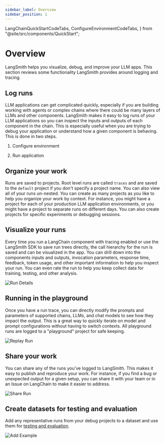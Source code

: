 ```yaml
---
sidebar_label: Overview
sidebar_position: 1
---
```


  LangChainQuickStartCodeTabs,
  ConfigureEnvironmentCodeTabs,
} from "@site/src/components/QuickStart";

# Overview

LangSmith helps you visualize, debug, and improve your LLM apps. This section reviews some functionality LangSmith provides around logging and tracing.

<!-- TODO overview -->

## Log runs

LLM applications can get complicated quickly, especially if you are building working with agents or complex chains where there could be many layers of LLMs and other components. LangSmith makes it easy to log runs of your LLM applications so you can inspect the inputs and outputs of each component in the chain. This is especially useful when you are trying to debug your application or understand how a given component is behaving. This is done in two steps.

1. Configure environment

<ConfigureEnvironmentCodeTabs />

2. Run application

<LangChainQuickStartCodeTabs />

## Organize your work

Runs are saved to projects. Root level runs are called `traces` and are saved to the `default` project if you don't specify a project name. You can also view all of your runs un-nested.
You can create as many projects as you like to help you organize your work by context. For instance, you might have a project for each of your production LLM application environments, or you might have a project to separate runs on different days. You can also create projects for specific experiments or debugging sessions.

## Visualize your runs

Every time you run a LangChain component with tracing enabled or use the LangSmith SDK to save run trees directly, the call hierarchy for the run is saved and can be visualized in the app. You can drill down into the components inputs and outputs, invocation parameters, response time, feedback, token usage, and other important information to help you inspect your run. You can even rate the run to help you keep collect data for training, testing, and other analysis.

![Run Details](static/run_details.png)

## Running in the playground

Once you have a run trace, you can directly modify the prompts and parameters of supported chains, LLMs, and chat models to see how they impact the output. This is a great way to quickly iterate on model and prompt configurations without having to switch contexts. All playground runs are logged to a "playground" project for safe keeping.

![Replay Run](static/playground.png)

## Share your work

You can share any of the runs you've logged to LangSmith. This makes it easy to publish and reproduce your work. For instance, if you find a bug or unexpected output for a given setup, you can share it with your team or in an Issue on LangChain to make it easier to address.

![Share Run](static/share_run.png)

## Create datasets for testing and evaluation

Add any representative runs from your debug projects to a dataset and use them for [testing and evaluation](../evaluation).

![Add Example](static/add_example.png)

